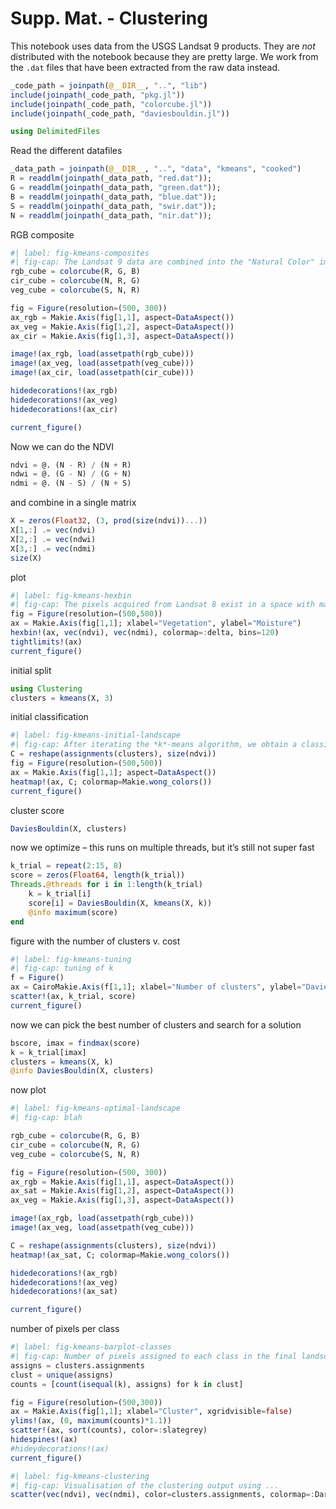 # Supp. Mat. - Clustering

This notebook uses data from the USGS Landsat 9 products. They are *not* distributed with the notebook because they are pretty large. We work from the `.dat` files that have been extracted from the raw data instead.

```julia
_code_path = joinpath(@__DIR__, "..", "lib")
include(joinpath(_code_path, "pkg.jl"))
include(joinpath(_code_path, "colorcube.jl"))
include(joinpath(_code_path, "daviesbouldin.jl"))
```

```julia
using DelimitedFiles
```

Read the different datafiles

```julia
_data_path = joinpath(@__DIR__, "..", "data", "kmeans", "cooked")
R = readdlm(joinpath(_data_path, "red.dat"));
G = readdlm(joinpath(_data_path, "green.dat"));
B = readdlm(joinpath(_data_path, "blue.dat"));
S = readdlm(joinpath(_data_path, "swir.dat"));
N = readdlm(joinpath(_data_path, "nir.dat"));
```

RGB composite

```julia
#| label: fig-kmeans-composites
#| fig-cap: The Landsat 9 data are combined into the "Natural Color" image, in which the red, green, and blue bands are mapped to their respective channels (left). The two other composites are the false color infrared, and the composite for vegetation analysis.
rgb_cube = colorcube(R, G, B)
cir_cube = colorcube(N, R, G)
veg_cube = colorcube(S, N, R)

fig = Figure(resolution=(500, 300))
ax_rgb = Makie.Axis(fig[1,1], aspect=DataAspect())
ax_veg = Makie.Axis(fig[1,2], aspect=DataAspect())
ax_cir = Makie.Axis(fig[1,3], aspect=DataAspect())

image!(ax_rgb, load(assetpath(rgb_cube)))
image!(ax_veg, load(assetpath(veg_cube)))
image!(ax_cir, load(assetpath(cir_cube)))

hidedecorations!(ax_rgb)
hidedecorations!(ax_veg)
hidedecorations!(ax_cir)

current_figure()
```

Now we can do the NDVI

```julia
ndvi = @. (N - R) / (N + R)
ndwi = @. (G - N) / (G + N)
ndmi = @. (N - S) / (N + S)
```

and combine in a single matrix

```julia
X = zeros(Float32, (3, prod(size(ndvi))...))
X[1,:] .= vec(ndvi)
X[2,:] .= vec(ndwi)
X[3,:] .= vec(ndmi)
size(X)
```

plot

```julia
#| label: fig-kmeans-hexbin
#| fig-cap: The pixels acquired from Landsat 8 exist in a space with many different dimensions (one for each band). Because we are interested in a landscape classification based on water and vegetation data, we use the NDVI, NDMI, and NDWI combinations of bands. These are *derived* data, and represent the creation of new features from the raw data.
fig = Figure(resolution=(500,500))
ax = Makie.Axis(fig[1,1]; xlabel="Vegetation", ylabel="Moisture")
hexbin!(ax, vec(ndvi), vec(ndmi), colormap=:delta, bins=120)
tightlimits!(ax)
current_figure()
```

initial split

```julia
using Clustering
clusters = kmeans(X, 3)
```

initial classification

```julia
#| label: fig-kmeans-initial-landscape
#| fig-cap: After iterating the *k*-means algorithm, we obtain a classification for every pixel in the landscape. This classification is based on the values of NDVI, NDMI, and NDWI indices, and therefore groups pixels based on a specific hypothesis. This clustering was produced using $k=5$, *i.e.* we want to see what the landscape would look like when divided into five categories. 
C = reshape(assignments(clusters), size(ndvi))
fig = Figure(resolution=(500,500))
ax = Makie.Axis(fig[1,1]; aspect=DataAspect())
heatmap!(ax, C; colormap=Makie.wong_colors())
current_figure()
```

cluster score

```julia
DaviesBouldin(X, clusters)
```

now we optimize -- this runs on multiple threads, but it's still not super fast

```julia
k_trial = repeat(2:15, 8)
score = zeros(Float64, length(k_trial))
Threads.@threads for i in 1:length(k_trial)
    k = k_trial[i]
    score[i] = DaviesBouldin(X, kmeans(X, k))
    @info maximum(score)
end
```

figure with the number of clusters v. cost

```julia
#| label: fig-kmeans-tuning
#| fig-cap: tuning of k
f = Figure()
ax = CairoMakie.Axis(f[1,1]; xlabel="Number of clusters", ylabel="Davies-Bouldin index")
scatter!(ax, k_trial, score)
current_figure()
```

now we can pick the best number of clusters and search for a solution

```julia
bscore, imax = findmax(score)
k = k_trial[imax]
clusters = kmeans(X, k)
@info DaviesBouldin(X, clusters)
```

now plot

```julia
#| label: fig-kmeans-optimal-landscape
#| fig-cap: blah

rgb_cube = colorcube(R, G, B)
cir_cube = colorcube(N, R, G)
veg_cube = colorcube(S, N, R)

fig = Figure(resolution=(500, 300))
ax_rgb = Makie.Axis(fig[1,1], aspect=DataAspect())
ax_sat = Makie.Axis(fig[1,2], aspect=DataAspect())
ax_veg = Makie.Axis(fig[1,3], aspect=DataAspect())

image!(ax_rgb, load(assetpath(rgb_cube)))
image!(ax_veg, load(assetpath(veg_cube)))

C = reshape(assignments(clusters), size(ndvi))
heatmap!(ax_sat, C; colormap=Makie.wong_colors())

hidedecorations!(ax_rgb)
hidedecorations!(ax_veg)
hidedecorations!(ax_sat)

current_figure()
```

number of pixels per class

```julia
#| label: fig-kmeans-barplot-classes
#| fig-cap: Number of pixels assigned to each class in the final landscape classification. In most cases, *k*-means will create clusters with the same number of points in them. This may be an issue, or this may be a way to ensure that whatever classes are produced will be balanced in terms of their representation.
assigns = clusters.assignments
clust = unique(assigns)
counts = [count(isequal(k), assigns) for k in clust]

fig = Figure(resolution=(500,300))
ax = Makie.Axis(fig[1,1]; xlabel="Cluster", xgridvisible=false)
ylims!(ax, (0, maximum(counts)*1.1))
scatter!(ax, sort(counts), color=:slategrey)
hidespines!(ax)
#hideydecorations!(ax)
current_figure()
```

```julia
#| label: fig-kmeans-clustering
#| fig-cap: Visualisation of the clustering output using ...
scatter(vec(ndvi), vec(ndmi), color=clusters.assignments, colormap=:Dark2)
```